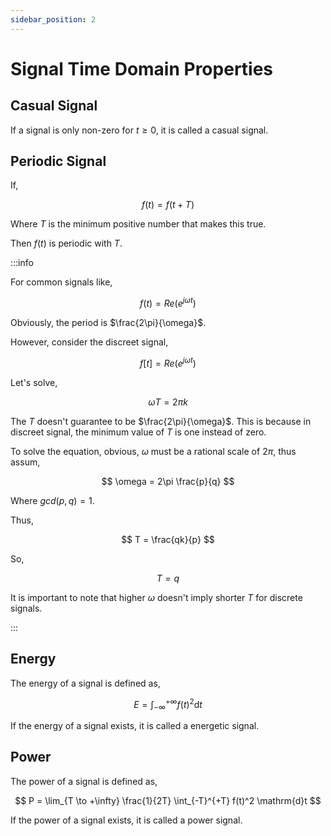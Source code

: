 ```yaml
---
sidebar_position: 2
---
```


# Signal Time Domain Properties

## Casual Signal

If a signal is only non-zero for $t \geq 0$, it is called a casual signal.

## Periodic Signal

If,

$$
f(t) = f(t + T)
$$

Where $T$ is the minimum positive number that makes this true.

Then $f(t)$ is periodic with $T$.

:::info

For common signals like,

$$
f(t) = Re(e^{j\omega t})
$$

Obviously, the period is $\frac{2\pi}{\omega}$.

However, consider the discreet signal,

$$
f[t] = Re(e^{j\omega t})
$$

Let's solve,

$$
\omega T = 2\pi k
$$

The $T$ doesn't guarantee to be $\frac{2\pi}{\omega}$. This is because in discreet signal, the minimum value of $T$ is one instead of zero.

To solve the equation, obvious, $\omega$ must be a rational scale of $2\pi$, thus assum,

$$
\omega = 2\pi \frac{p}{q}
$$

Where $gcd(p, q) = 1$.

Thus,

$$
T = \frac{qk}{p}
$$

So,

$$
T = q
$$

It is important to note that higher $\omega$ doesn't imply shorter $T$ for discrete signals.

:::

## Energy

The energy of a signal is defined as,

$$
E = \int_{-\infty}^{+\infty} f(t)^2 \mathrm{d}t
$$

If the energy of a signal exists, it is called a energetic signal.

## Power

The power of a signal is defined as,

$$
P = \lim_{T \to +\infty} \frac{1}{2T} \int_{-T}^{+T} f(t)^2 \mathrm{d}t
$$

If the power of a signal exists, it is called a power signal.

